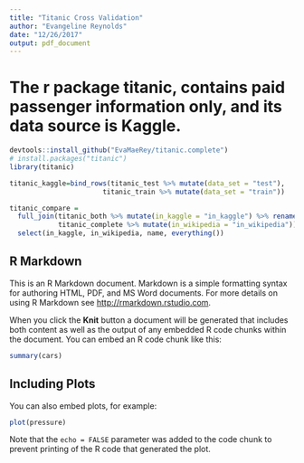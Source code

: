 ```yaml
---
title: "Titanic Cross Validation"
author: "Evangeline Reynolds"
date: "12/26/2017"
output: pdf_document
---
```


# The r package titanic, contains paid passenger information only, and its data source is Kaggle.  

```r
devtools::install_github("EvaMaeRey/titanic.complete")
# install.packages("titanic")
library(titanic)

titanic_kaggle=bind_rows(titanic_test %>% mutate(data_set = "test"),
                       titanic_train %>% mutate(data_set = "train"))

titanic_compare = 
  full_join(titanic_both %>% mutate(in_kaggle = "in_kaggle") %>% rename(name = Name),
            titanic_complete %>% mutate(in_wikipedia = "in_wikipedia")) %>% 
  select(in_kaggle, in_wikipedia, name, everything())

```

## R Markdown

This is an R Markdown document. Markdown is a simple formatting syntax for authoring HTML, PDF, and MS Word documents. For more details on using R Markdown see <http://rmarkdown.rstudio.com>.

When you click the **Knit** button a document will be generated that includes both content as well as the output of any embedded R code chunks within the document. You can embed an R code chunk like this:

```r
summary(cars)
```

## Including Plots

You can also embed plots, for example:

```r
plot(pressure)
```

Note that the `echo = FALSE` parameter was added to the code chunk to prevent printing of the R code that generated the plot.
